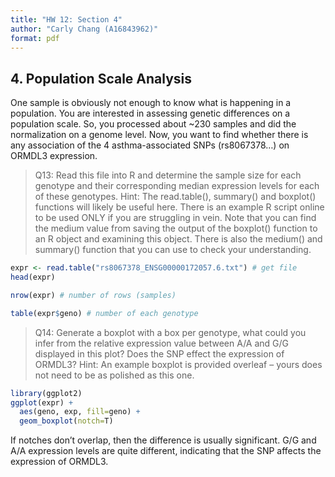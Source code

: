 ```yaml
---
title: "HW 12: Section 4"
author: "Carly Chang (A16843962)"
format: pdf
---
```


## 4. Population Scale Analysis

One sample is obviously not enough to know what is happening in a population. You are
interested in assessing genetic differences on a population scale. So, you processed about
~230 samples and did the normalization on a genome level. Now, you want to find whether
there is any association of the 4 asthma-associated SNPs (rs8067378...) on ORMDL3
expression.

> Q13: Read this file into R and determine the sample size for each genotype and their
corresponding median expression levels for each of these genotypes. Hint: The read.table(),
summary() and boxplot() functions will likely be useful here. There is an example R script
online to be used ONLY if you are struggling in vein. Note that you can find the medium value
from saving the output of the boxplot() function to an R object and examining this object.
There is also the medium() and summary() function that you can use to check your
understanding.


```r
expr <- read.table("rs8067378_ENSG00000172057.6.txt") # get file
head(expr)
```
```r
nrow(expr) # number of rows (samples)
```

```r
table(expr$geno) # number of each genotype
```



> Q14: Generate a boxplot with a box per genotype, what could you infer from the relative
expression value between A/A and G/G displayed in this plot? Does the SNP effect the
expression of ORMDL3? Hint: An example boxplot is provided overleaf – yours does not need
to be as polished as this one.


```r
library(ggplot2)
ggplot(expr) + 
  aes(geno, exp, fill=geno) +
  geom_boxplot(notch=T)
```

If notches don't overlap, then the difference is usually significant. 
G/G and A/A expression levels are quite different, indicating that the SNP affects the expression of ORMDL3.


